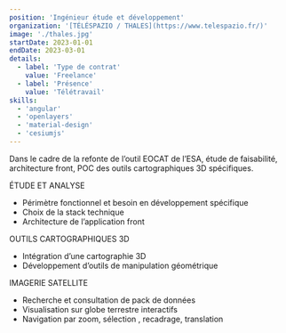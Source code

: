 ```yaml
---
position: 'Ingénieur étude et développement'
organization: '[TÉLÉSPAZIO / THALES](https://www.telespazio.fr/)'
image: './thales.jpg'
startDate: 2023-01-01
endDate: 2023-03-01
details:
  - label: 'Type de contrat'
    value: 'Freelance'
  - label: 'Présence'
    value: 'Télétravail'
skills:
  - 'angular'
  - 'openlayers'
  - 'material-design'
  - 'cesiumjs'
---
```


Dans le cadre de la refonte de l’outil EOCAT de l’ESA, étude de faisabilité, architecture
front, POC des outils cartographiques 3D spécifiques.

ÉTUDE ET ANALYSE

- Périmètre fonctionnel et besoin en développement spécifique
- Choix de la stack technique
- Architecture de l’application front

OUTILS CARTOGRAPHIQUES 3D

- Intégration d’une cartographie 3D
- Développement d’outils de manipulation géométrique

IMAGERIE SATELLITE

- Recherche et consultation de pack de données
- Visualisation sur globe terrestre interactifs
- Navigation par zoom, sélection , recadrage, translation
